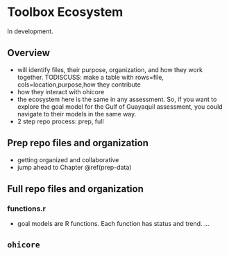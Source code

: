 # Toolbox Ecosystem {#toolbox}

In development. 

## Overview

- will identify files, their purpose, organization, and how they work together. TODISCUSS: make a table with rows=file, cols=location,purpose,how they contribute
- how they interact with ohicore
- the ecosystem here is the same in any assessment. So, if you want to explore the goal model for the Gulf of Guayaquil assessment, you could navigate to their models in the same way. 
- 2 step repo process: prep, full

## Prep repo files and organization

- getting organized and collaborative
- jump ahead to Chapter \@ref(prep-data)

## Full repo files and organization

<!--- ... all the files, take from manual...

see also https://github.com/OHI-Science/ohi-webapps/blob/master/startup_instructions.rmd --->

### functions.r 

- goal models are R functions. Each function has status and trend. ...

## `ohicore` {#ohicore}
